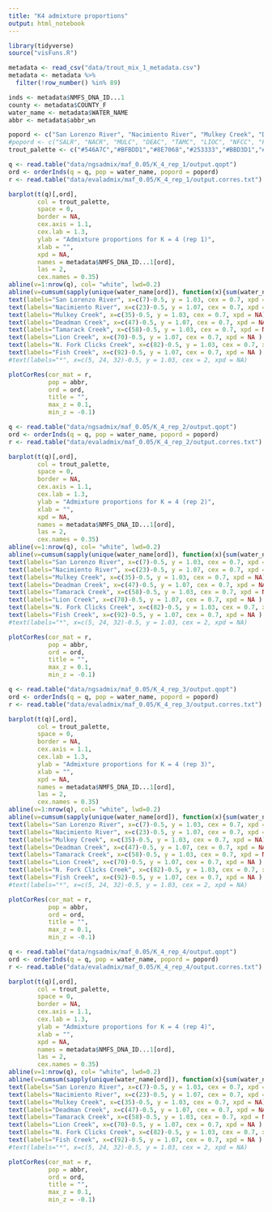 ```yaml
---
title: "K4 admixture proportions"
output: html_notebook
---
```


```r
library(tidyverse)
source("visFuns.R")
```


```r
metadata <- read_csv("data/trout_mix_1_metadata.csv")
metadata <- metadata %>% 
  filter(!row_number() %in% 89)
```

```r
inds <- metadata$NMFS_DNA_ID...1
county <- metadata$COUNTY_F
water_name <- metadata$WATER_NAME
abbr <- metadata$abbr_wn

popord <- c("San Lorenzo River", "Nacimiento River", "Mulkey Creek", "Deadman Creek", "Tamarack Creek", "Lion Creek", "North Fork Clicks Creek", "Fish Creek")
#popord <- c("SALR", "NACR", "MULC", "DEAC", "TAMC", "LIOC", "NFCC", "FISC")
trout_palette <- c("#546A7C","#BFBDD1","#8E7068","#253333","#BBD3D1","#F4AD8B","#D3928C","#6D7046","#7794A1")
```



```r
q <- read.table("data/ngsadmix/maf_0.05/K_4_rep_1/output.qopt")
ord <- orderInds(q = q, pop = water_name, popord = popord)
r <- read.table("data/evaladmix/maf_0.05/K_4_rep_1/output.corres.txt")

barplot(t(q)[,ord], 
        col = trout_palette,
        space = 0,
        border = NA,
        cex.axis = 1.1,
        cex.lab = 1.3,
        ylab = "Admixture proportions for K = 4 (rep 1)",
        xlab = "",
        xpd = NA,
        names = metadata$NMFS_DNA_ID...1[ord],
        las = 2,
        cex.names = 0.35)
abline(v=1:nrow(q), col= "white", lwd=0.2)
abline(v=cumsum(sapply(unique(water_name[ord]), function(x){sum(water_name[ord]==x)})), col = 1, lwd = 1.2)
text(labels="San Lorenzo River", x=c(7)-0.5, y = 1.03, cex = 0.7, xpd = NA)
text(labels="Nacimiento River", x=c(23)-0.5, y = 1.07, cex = 0.7, xpd = NA)
text(labels="Mulkey Creek", x=c(35)-0.5, y = 1.03, cex = 0.7, xpd = NA)
text(labels="Deadman Creek", x=c(47)-0.5, y = 1.07, cex = 0.7, xpd = NA)
text(labels="Tamarack Creek", x=c(58)-0.5, y = 1.03, cex = 0.7, xpd = NA )
text(labels="Lion Creek", x=c(70)-0.5, y = 1.07, cex = 0.7, xpd = NA )
text(labels="N. Fork Clicks Creek", x=c(82)-0.5, y = 1.03, cex = 0.7, xpd = NA )
text(labels="Fish Creek", x=c(92)-0.5, y = 1.07, cex = 0.7, xpd = NA )
#text(labels="*", x=c(5, 24, 32)-0.5, y = 1.03, cex = 2, xpd = NA)

plotCorRes(cor_mat = r, 
           pop = abbr, 
           ord = ord, 
           title = "", 
           max_z = 0.1, 
           min_z = -0.1)
```



```r
q <- read.table("data/ngsadmix/maf_0.05/K_4_rep_2/output.qopt")
ord <- orderInds(q = q, pop = water_name, popord = popord)
r <- read.table("data/evaladmix/maf_0.05/K_4_rep_2/output.corres.txt")

barplot(t(q)[,ord], 
        col = trout_palette,
        space = 0,
        border = NA,
        cex.axis = 1.1,
        cex.lab = 1.3,
        ylab = "Admixture proportions for K = 4 (rep 2)",
        xlab = "",
        xpd = NA,
        names = metadata$NMFS_DNA_ID...1[ord],
        las = 2,
        cex.names = 0.35)
abline(v=1:nrow(q), col= "white", lwd=0.2)
abline(v=cumsum(sapply(unique(water_name[ord]), function(x){sum(water_name[ord]==x)})), col = 1, lwd = 1.2)
text(labels="San Lorenzo River", x=c(7)-0.5, y = 1.03, cex = 0.7, xpd = NA)
text(labels="Nacimiento River", x=c(23)-0.5, y = 1.07, cex = 0.7, xpd = NA)
text(labels="Mulkey Creek", x=c(35)-0.5, y = 1.03, cex = 0.7, xpd = NA)
text(labels="Deadman Creek", x=c(47)-0.5, y = 1.07, cex = 0.7, xpd = NA)
text(labels="Tamarack Creek", x=c(58)-0.5, y = 1.03, cex = 0.7, xpd = NA )
text(labels="Lion Creek", x=c(70)-0.5, y = 1.07, cex = 0.7, xpd = NA )
text(labels="N. Fork Clicks Creek", x=c(82)-0.5, y = 1.03, cex = 0.7, xpd = NA )
text(labels="Fish Creek", x=c(92)-0.5, y = 1.07, cex = 0.7, xpd = NA )
#text(labels="*", x=c(5, 24, 32)-0.5, y = 1.03, cex = 2, xpd = NA)

plotCorRes(cor_mat = r, 
           pop = abbr, 
           ord = ord, 
           title = "", 
           max_z = 0.1, 
           min_z = -0.1)
```


```r
q <- read.table("data/ngsadmix/maf_0.05/K_4_rep_3/output.qopt")
ord <- orderInds(q = q, pop = water_name, popord = popord)
r <- read.table("data/evaladmix/maf_0.05/K_4_rep_3/output.corres.txt")

barplot(t(q)[,ord], 
        col = trout_palette,
        space = 0,
        border = NA,
        cex.axis = 1.1,
        cex.lab = 1.3,
        ylab = "Admixture proportions for K = 4 (rep 3)",
        xlab = "",
        xpd = NA,
        names = metadata$NMFS_DNA_ID...1[ord],
        las = 2,
        cex.names = 0.35)
abline(v=1:nrow(q), col= "white", lwd=0.2)
abline(v=cumsum(sapply(unique(water_name[ord]), function(x){sum(water_name[ord]==x)})), col = 1, lwd = 1.2)
text(labels="San Lorenzo River", x=c(7)-0.5, y = 1.03, cex = 0.7, xpd = NA)
text(labels="Nacimiento River", x=c(23)-0.5, y = 1.07, cex = 0.7, xpd = NA)
text(labels="Mulkey Creek", x=c(35)-0.5, y = 1.03, cex = 0.7, xpd = NA)
text(labels="Deadman Creek", x=c(47)-0.5, y = 1.07, cex = 0.7, xpd = NA)
text(labels="Tamarack Creek", x=c(58)-0.5, y = 1.03, cex = 0.7, xpd = NA )
text(labels="Lion Creek", x=c(70)-0.5, y = 1.07, cex = 0.7, xpd = NA )
text(labels="N. Fork Clicks Creek", x=c(82)-0.5, y = 1.03, cex = 0.7, xpd = NA )
text(labels="Fish Creek", x=c(92)-0.5, y = 1.07, cex = 0.7, xpd = NA )
#text(labels="*", x=c(5, 24, 32)-0.5, y = 1.03, cex = 2, xpd = NA)

plotCorRes(cor_mat = r, 
           pop = abbr, 
           ord = ord, 
           title = "", 
           max_z = 0.1, 
           min_z = -0.1)
```

```r
q <- read.table("data/ngsadmix/maf_0.05/K_4_rep_4/output.qopt")
ord <- orderInds(q = q, pop = water_name, popord = popord)
r <- read.table("data/evaladmix/maf_0.05/K_4_rep_4/output.corres.txt")

barplot(t(q)[,ord], 
        col = trout_palette,
        space = 0,
        border = NA,
        cex.axis = 1.1,
        cex.lab = 1.3,
        ylab = "Admixture proportions for K = 4 (rep 4)",
        xlab = "",
        xpd = NA,
        names = metadata$NMFS_DNA_ID...1[ord],
        las = 2,
        cex.names = 0.35)
abline(v=1:nrow(q), col= "white", lwd=0.2)
abline(v=cumsum(sapply(unique(water_name[ord]), function(x){sum(water_name[ord]==x)})), col = 1, lwd = 1.2)
text(labels="San Lorenzo River", x=c(7)-0.5, y = 1.03, cex = 0.7, xpd = NA)
text(labels="Nacimiento River", x=c(23)-0.5, y = 1.07, cex = 0.7, xpd = NA)
text(labels="Mulkey Creek", x=c(35)-0.5, y = 1.03, cex = 0.7, xpd = NA)
text(labels="Deadman Creek", x=c(47)-0.5, y = 1.07, cex = 0.7, xpd = NA)
text(labels="Tamarack Creek", x=c(58)-0.5, y = 1.03, cex = 0.7, xpd = NA )
text(labels="Lion Creek", x=c(70)-0.5, y = 1.07, cex = 0.7, xpd = NA )
text(labels="N. Fork Clicks Creek", x=c(82)-0.5, y = 1.03, cex = 0.7, xpd = NA )
text(labels="Fish Creek", x=c(92)-0.5, y = 1.07, cex = 0.7, xpd = NA )
#text(labels="*", x=c(5, 24, 32)-0.5, y = 1.03, cex = 2, xpd = NA)

plotCorRes(cor_mat = r, 
           pop = abbr, 
           ord = ord, 
           title = "", 
           max_z = 0.1, 
           min_z = -0.1)
```


